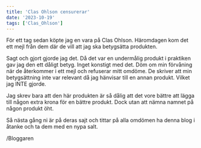 ---
title: 'Clas Ohlson censurerar'
date: '2023-10-19'
tags: ['Clas_Ohlson']
---

För ett tag sedan köpte jag en vara på Clas Ohlson. Häromdagen kom det ett mejl från dem där de vill att jag ska betygsätta produkten.

Sagt och gjort gjorde jag det. Då det var en undermålig produkt i praktiken gav jag den ett dåligt betyg. Inget konstigt med det. Döm om min förvåning när de återkommer i ett mejl och refuserar mitt omdöme. De skriver att min betygsättning inte var relevant då jag hänvisar till en annan produkt. Vilket jag INTE gjorde.

Jag skrev bara att den här produkten är så dålig att det vore bättre att lägga till någon extra krona för en bättre produkt. Dock utan att nämna namnet på någon produkt öht.

Så nästa gång ni är på deras sajt och tittar på alla omdömen ha denna blog i åtanke och ta dem med en nypa salt.

/Bloggaren
